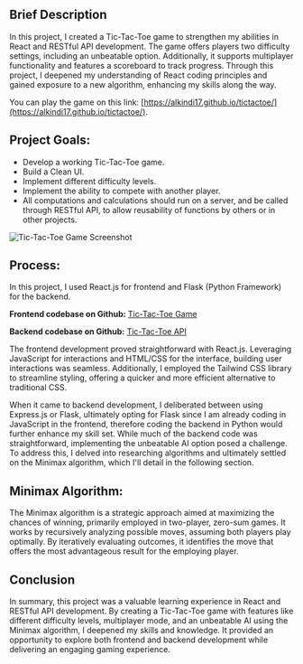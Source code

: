 
## Brief Description
In this project, I created a Tic-Tac-Toe game to strengthen my abilities in React and RESTful API development. The game offers players two difficulty settings, including an unbeatable option. Additionally, it supports multiplayer functionality and features a scoreboard to track progress. Through this project, I deepened my understanding of React coding principles and gained exposure to a new algorithm, enhancing my skills along the way. 

You can play the game on this link: [https://alkindi17.github.io/tictactoe/](https://alkindi17.github.io/tictactoe/).

## Project Goals:
- Develop a working Tic-Tac-Toe game.
- Build a Clean UI.
- Implement different difficulty levels.
- Implement the ability to compete with another player.
- All computations and calculations should run on a server, and be called through RESTful API, to allow reusability of functions by others or in other projects.

![Tic-Tac-Toe Game Screenshot](/data/projects/mdx/img/tic-tac-toe-screenshot.png)

## Process:
In this project, I used React.js for frontend and Flask (Python Framework) for the backend. 

**Frontend codebase on Github:** [Tic-Tac-Toe Game](https://github.com/alkindi17/tictactoe)

**Backend codebase on Github:** [Tic-Tac-Toe API](https://github.com/alkindi17/tictactoe-api)

The frontend development proved straightforward with React.js. Leveraging JavaScript for interactions and HTML/CSS for the interface, building user interactions was seamless. Additionally, I employed the Tailwind CSS library to streamline styling, offering a quicker and more efficient alternative to traditional CSS.

When it came to backend development, I deliberated between using Express.js or Flask, ultimately opting for Flask since I am already coding in JavaScript in the frontend, therefore coding the backend in Python would further enhance my skill set. While much of the backend code was straightforward, implementing the unbeatable AI option posed a challenge. To address this, I delved into researching algorithms and ultimately settled on the Minimax algorithm, which I'll detail in the following section.

## Minimax Algorithm:
The Minimax algorithm is a strategic approach aimed at maximizing the chances of winning, primarily employed in two-player, zero-sum games. It works by recursively analyzing possible moves, assuming both players play optimally. By iteratively evaluating outcomes, it identifies the move that offers the most advantageous result for the employing player.

## Conclusion
In summary, this project was a valuable learning experience in React and RESTful API development. By creating a Tic-Tac-Toe game with features like different difficulty levels, multiplayer mode, and an unbeatable AI using the Minimax algorithm, I deepened my skills and knowledge. It provided an opportunity to explore both frontend and backend development while delivering an engaging gaming experience.